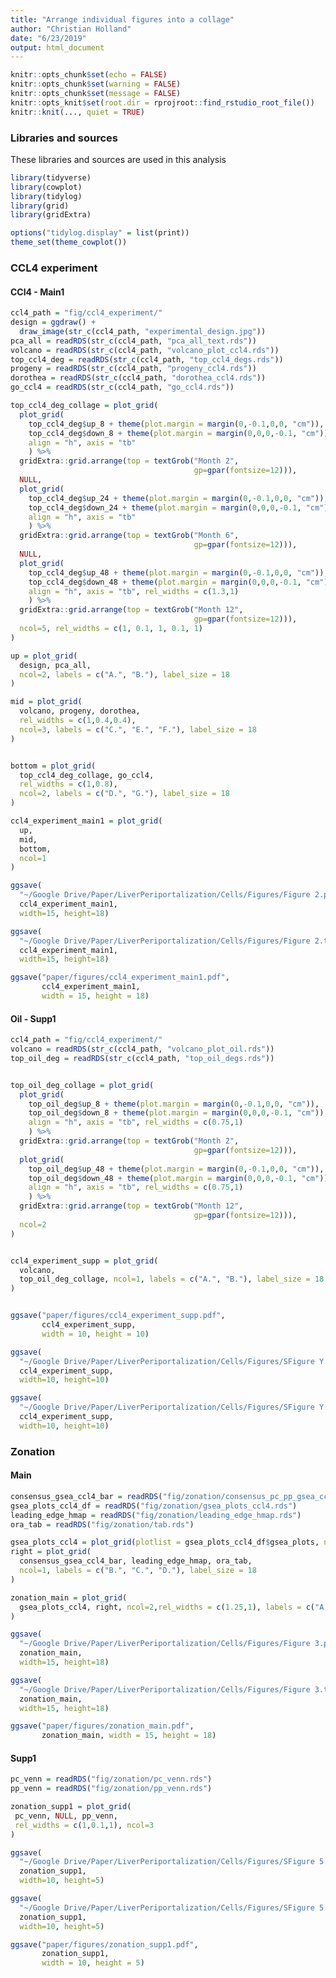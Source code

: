 ```yaml
---
title: "Arrange individual figures into a collage"
author: "Christian Holland"
date: "6/23/2019"
output: html_document
---
```


```r
knitr::opts_chunk$set(echo = FALSE)
knitr::opts_chunk$set(warning = FALSE)
knitr::opts_chunk$set(message = FALSE)
knitr::opts_knit$set(root.dir = rprojroot::find_rstudio_root_file())
knitr::knit(..., quiet = TRUE)
```
### Libraries and sources
These libraries and sources are used in this analysis 
```r
library(tidyverse)
library(cowplot)
library(tidylog)
library(grid)
library(gridExtra)

options("tidylog.display" = list(print))
theme_set(theme_cowplot())
```
### CCL4 experiment
#### CCl4 - Main1
```r
ccl4_path = "fig/ccl4_experiment/"
design = ggdraw() +
  draw_image(str_c(ccl4_path, "experimental_design.jpg"))
pca_all = readRDS(str_c(ccl4_path, "pca_all_text.rds"))
volcano = readRDS(str_c(ccl4_path, "volcano_plot_ccl4.rds"))
top_ccl4_deg = readRDS(str_c(ccl4_path, "top_ccl4_degs.rds"))
progeny = readRDS(str_c(ccl4_path, "progeny_ccl4.rds"))
dorothea = readRDS(str_c(ccl4_path, "dorothea_ccl4.rds"))
go_ccl4 = readRDS(str_c(ccl4_path, "go_ccl4.rds"))

top_ccl4_deg_collage = plot_grid(
  plot_grid(
    top_ccl4_deg$up_8 + theme(plot.margin = margin(0,-0.1,0,0, "cm")), 
    top_ccl4_deg$down_8 + theme(plot.margin = margin(0,0,0,-0.1, "cm")),
    align = "h", axis = "tb"
    ) %>%
  gridExtra::grid.arrange(top = textGrob("Month 2", 
                                         gp=gpar(fontsize=12))),
  NULL,
  plot_grid(
    top_ccl4_deg$up_24 + theme(plot.margin = margin(0,-0.1,0,0, "cm")), 
    top_ccl4_deg$down_24 + theme(plot.margin = margin(0,0,0,-0.1, "cm")),
    align = "h", axis = "tb"
    ) %>%
  gridExtra::grid.arrange(top = textGrob("Month 6", 
                                         gp=gpar(fontsize=12))),
  NULL,
  plot_grid(
    top_ccl4_deg$up_48 + theme(plot.margin = margin(0,-0.1,0,0, "cm")), 
    top_ccl4_deg$down_48 + theme(plot.margin = margin(0,0,0,-0.1, "cm")),
    align = "h", axis = "tb", rel_widths = c(1.3,1)
    ) %>%
  gridExtra::grid.arrange(top = textGrob("Month 12", 
                                         gp=gpar(fontsize=12))),
  ncol=5, rel_widths = c(1, 0.1, 1, 0.1, 1)
)

up = plot_grid(
  design, pca_all,
  ncol=2, labels = c("A.", "B."), label_size = 18
)

mid = plot_grid(
  volcano, progeny, dorothea,
  rel_widths = c(1,0.4,0.4),
  ncol=3, labels = c("C.", "E.", "F."), label_size = 18
)


bottom = plot_grid(
  top_ccl4_deg_collage, go_ccl4,
  rel_widths = c(1,0.8),
  ncol=2, labels = c("D.", "G."), label_size = 18
)

ccl4_experiment_main1 = plot_grid(
  up,
  mid,
  bottom,
  ncol=1
)

ggsave(
  "~/Google Drive/Paper/LiverPeriportalization/Cells/Figures/Figure 2.pdf",
  ccl4_experiment_main1,
  width=15, height=18)

ggsave(
  "~/Google Drive/Paper/LiverPeriportalization/Cells/Figures/Figure 2.tiff",
  ccl4_experiment_main1,
  width=15, height=18)

ggsave("paper/figures/ccl4_experiment_main1.pdf",
       ccl4_experiment_main1,
       width = 15, height = 18)
```

#### Oil - Supp1
```r
ccl4_path = "fig/ccl4_experiment/"
volcano = readRDS(str_c(ccl4_path, "volcano_plot_oil.rds"))
top_oil_deg = readRDS(str_c(ccl4_path, "top_oil_degs.rds"))


top_oil_deg_collage = plot_grid(
  plot_grid(
    top_oil_deg$up_8 + theme(plot.margin = margin(0,-0.1,0,0, "cm")), 
    top_oil_deg$down_8 + theme(plot.margin = margin(0,0,0,-0.1, "cm")),
    align = "h", axis = "tb", rel_widths = c(0.75,1)
    ) %>%
  gridExtra::grid.arrange(top = textGrob("Month 2", 
                                         gp=gpar(fontsize=12))),
  plot_grid(
    top_oil_deg$up_48 + theme(plot.margin = margin(0,-0.1,0,0, "cm")), 
    top_oil_deg$down_48 + theme(plot.margin = margin(0,0,0,-0.1, "cm")),
    align = "h", axis = "tb", rel_widths = c(0.75,1)
    ) %>%
  gridExtra::grid.arrange(top = textGrob("Month 12", 
                                         gp=gpar(fontsize=12))),
  ncol=2
)


ccl4_experiment_supp = plot_grid(
  volcano,
  top_oil_deg_collage, ncol=1, labels = c("A.", "B."), label_size = 18
)


ggsave("paper/figures/ccl4_experiment_supp.pdf", 
       ccl4_experiment_supp,
       width = 10, height = 10)

ggsave(
  "~/Google Drive/Paper/LiverPeriportalization/Cells/Figures/SFigure Y.tiff",
  ccl4_experiment_supp,
  width=10, height=10)

ggsave(
  "~/Google Drive/Paper/LiverPeriportalization/Cells/Figures/SFigure Y.pdf",
  ccl4_experiment_supp,
  width=10, height=10)
```

### Zonation
#### Main
```r
consensus_gsea_ccl4_bar = readRDS("fig/zonation/consensus_pc_pp_gsea_ccl4.rds")
gsea_plots_ccl4_df = readRDS("fig/zonation/gsea_plots_ccl4.rds")
leading_edge_hmap = readRDS("fig/zonation/leading_edge_hmap.rds")
ora_tab = readRDS("fig/zonation/tab.rds")

gsea_plots_ccl4 = plot_grid(plotlist = gsea_plots_ccl4_df$gsea_plots, ncol=2)
right = plot_grid(
  consensus_gsea_ccl4_bar, leading_edge_hmap, ora_tab,
  ncol=1, labels = c("B.", "C.", "D."), label_size = 18
)

zonation_main = plot_grid(
  gsea_plots_ccl4, right, ncol=2,rel_widths = c(1.25,1), labels = c("A.", NULL), label_size = 18
)

ggsave(
  "~/Google Drive/Paper/LiverPeriportalization/Cells/Figures/Figure 3.pdf",
  zonation_main,
  width=15, height=18)

ggsave(
  "~/Google Drive/Paper/LiverPeriportalization/Cells/Figures/Figure 3.tiff",
  zonation_main,
  width=15, height=18)

ggsave("paper/figures/zonation_main.pdf",
       zonation_main, width = 15, height = 18)
```

#### Supp1
```r
pc_venn = readRDS("fig/zonation/pc_venn.rds")
pp_venn = readRDS("fig/zonation/pp_venn.rds")

zonation_supp1 = plot_grid(
 pc_venn, NULL, pp_venn, 
 rel_widths = c(1,0.1,1), ncol=3
)

ggsave(
  "~/Google Drive/Paper/LiverPeriportalization/Cells/Figures/SFigure 5.pdf",
  zonation_supp1,
  width=10, height=5)

ggsave(
  "~/Google Drive/Paper/LiverPeriportalization/Cells/Figures/SFigure 5.tiff",
  zonation_supp1,
  width=10, height=5)

ggsave("paper/figures/zonation_supp1.pdf", 
       zonation_supp1,
       width = 10, height = 5)
```